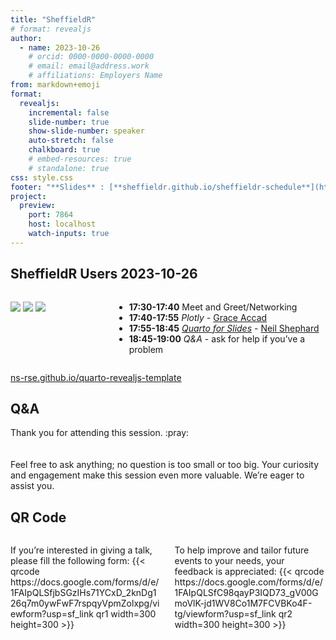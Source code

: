 ```yaml
---
title: "SheffieldR"
# format: revealjs
author:
  - name: 2023-10-26
    # orcid: 0000-0000-0000-0000
    # email: email@address.work
    # affiliations: Employers Name
from: markdown+emoji
format:
  revealjs:
    incremental: false
    slide-number: true
    show-slide-number: speaker
    auto-stretch: false
    chalkboard: true
    # embed-resources: true
    # standalone: true
css: style.css
footer: "**Slides** : [**sheffieldr.github.io/sheffieldr-schedule**](https://sheffieldr.github.io/sheffieldr-schedule)"
project:
  preview:
    port: 7864
    host: localhost
    watch-inputs: true
---
```


## SheffieldR Users 2023-10-26

:::: {.columns}
::: {.column width="30%"}
[![](img/SheffieldR_hex.png)](https://sheffield.github.io)
[![](img/RConsortium.png)](https://www.r-consortium.org/)
[![](img/OSC_Sheffield.png)](https://osc-international.com/osc-sheffield)
:::
::: {.column width="70%"}
+ **17:30-17:40** Meet and Greet/Networking
+ **17:40-17:55** _Plotly_ - [Grace Accad](mailto:g.accad@sheffield.ac.uk)
+ **17:55-18:45** [_Quarto for Slides_](https://ns-rse.github.io/SheffieldR-quarto-for-slides) - [Neil Shephard](mailto:n.shephard@sheffield.ac.uk)
+ **18:45-19:00** _Q&A_ - ask for help if you've a problem
:::
::::
[ns-rse.github.io/quarto-revealjs-template](https://ns-rse.github.io/quarto-revealjs-template)


## Q&A

Thank you for attending this session. :pray:
<br>
<br>
<br>
Feel free to ask anything; no question is too small or too big. Your curiosity and engagement make this session even more valuable. We're eager to assist you.


## QR Code

:::: {.columns}
::: {.column width="50%"}
If you're interested in giving a talk, please fill the following form:
{{< qrcode
https://docs.google.com/forms/d/e/1FAIpQLSfjbSGzIHs71YCxD_2knDg126q7m0ywFwF7rspqyVpmZolxpg/viewform?usp=sf_link qr1 width=300 height=300 >}}
:::
::: {.column width="50%"}
To help improve and tailor future events to your needs, your feedback is appreciated:
{{< qrcode
https://docs.google.com/forms/d/e/1FAIpQLSfC98qayP3IQD73_gV00GmoVlK-jd1WV8Co1M7FCVBKo4F-tg/viewform?usp=sf_link qr2 width=300 height=300 >}}
:::
::::
